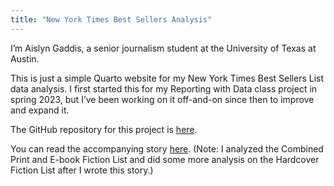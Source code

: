 ```yaml
---
title: "New York Times Best Sellers Analysis"
---
```


I'm Aislyn Gaddis, a senior journalism student at the University of Texas at Austin.

This is just a simple Quarto website for my New York Times Best Sellers List data analysis. I first started this for my Reporting with Data class project in spring 2023, but I've been working on it off-and-on since then to improve and expand it. 

The GitHub repository for this project is [here](https://github.com/aislyn-gaddis/aislyn-best-seller).

You can read the accompanying story [here](https://aislyngaddis.com/what-books-top-the-new-york-times-best-sellers-list-and-why/). (Note: I analyzed the Combined Print and E-book Fiction List and did some more analysis on the Hardcover Fiction List after I wrote this story.)